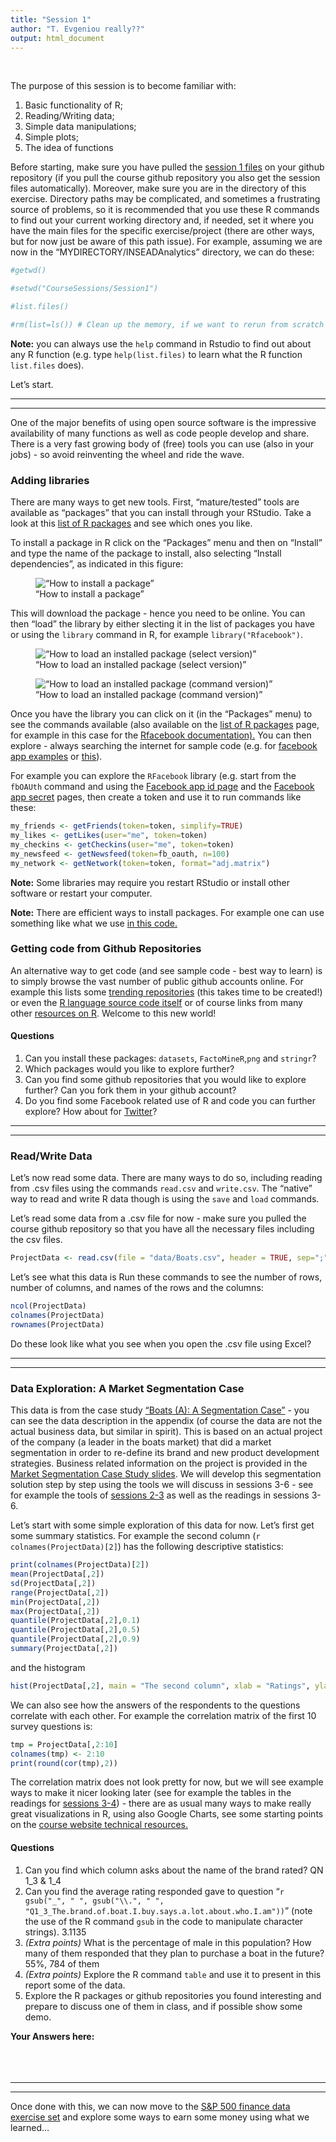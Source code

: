 ```yaml
---
title: "Session 1"
author: "T. Evgeniou really??"
output: html_document
---
```


<br>

The purpose of this session is to become familiar with:

1. Basic functionality of R;
2. Reading/Writing data;
3. Simple data manipulations; 
4. Simple plots;
4. The idea of functions


Before starting, make sure you have pulled the [session 1 files](https://github.com/InseadDataAnalytics/INSEADAnalytics/tree/master/CourseSessions/Session1)  on your github repository (if you pull the course github repository you also get the session files automatically). Moreover, make sure you are in the directory of this exercise. Directory paths may be complicated, and sometimes a frustrating source of problems, so it is recommended that you use these R commands to find out your current working directory and, if needed, set it where you have the main files for the specific exercise/project (there are other ways, but for now just be aware of this path issue). For example, assuming we are now in the "MYDIRECTORY/INSEADAnalytics" directory, we can do these: 

```r
#getwd()

#setwd("CourseSessions/Session1")

#list.files()

#rm(list=ls()) # Clean up the memory, if we want to rerun from scratch
```

**Note:** you can always use the `help` command in Rstudio to find out about any R function (e.g. type `help(list.files)` to learn what the R function `list.files` does).

Let's start.


<hr>
<hr>

One of the major benefits of using open source software is the impressive availability of many functions as well as code people develop and share. There is a very fast growing body of (free) tools you can use (also in your jobs) - so avoid reinventing the wheel and ride the wave.

### Adding libraries

There are many ways to get new tools. First, "mature/tested" tools are available as "packages" that you can install through your RStudio. Take a look at this [list of R packages](https://cran.r-project.org/web/packages/available_packages_by_name.html) and see which ones you like. 

To install a package in R click on the "Packages" menu and then on "Install" and type the name of the package to install, also selecting "Install dependencies", as indicated in this figure: 

!["How to install a package"](installpackage.png)

This will download the package - hence you need to be online. You can then "load" the library by either slecting it in the list of packages you have or using the `library` command in R, for example `library("Rfacebook")`. 

!["How to load an installed package (select version)"](loadpackageclick.png)

!["How to load an installed package (command version)"](loadpackagecommand.png)

Once you have the library you can click on it (in the "Packages" menu) to see the commands available (also available on the [list of R packages](https://cran.r-project.org/web/packages/available_packages_by_name.html)  page, for example in this case for the [Rfacebook documentation).](https://cran.r-project.org/web/packages/Rfacebook/Rfacebook.pdf) You can then explore - always searching the internet for sample code (e.g. for [facebook app examples](http://thinktostart.com/analyzing-facebook-with-r/) or [this](http://blog.revolutionanalytics.com/2013/11/how-to-analyze-you-facebook-friends-network-with-r.html)). 

For example you can explore the `RFacebook` library (e.g. start from the `fbOAUth` command and using the [Facebook app id page](https://developers.facebook.com/apps) and the [Facebook app secret](https://developers.facebook.com/apps) pages, then create a token and use it to run commands like these:

```r
my_friends <- getFriends(token=token, simplify=TRUE)
my_likes <- getLikes(user="me", token=token)
my_checkins <- getCheckins(user="me", token=token)
my_newsfeed <- getNewsfeed(token=fb_oauth, n=100)
my_network <- getNetwork(token=token, format="adj.matrix")
```

**Note:** Some libraries may require you restart RStudio or install other software or restart your computer. 

**Note:** There are efficient ways to install packages. For example one can use something like what we use [in this code.](https://github.com/InseadDataAnalytics/INSEADAnalytics/blob/master/CourseSessions/Sessions23/R/library.R)


### Getting code from Github Repositories

An alternative way to get code (and see sample code - best way to learn) is to simply browse the vast number of public github accounts online. For example this lists some [trending repositories](https://github.com/trending?l=R) (this takes time to be created!) or even the [R language source code itself](https://github.com/wch/r-source) or of course links from many other [resources on R](http://www.r-bloggers.com/tag/github/). Welcome to this new world!

#### Questions

1. Can you install these packages: `datasets`, `FactoMineR`,`png` and `stringr`?
2. Which packages would you like to explore further? 
3. Can you find some github repositories that you would like to explore further? Can you fork them in your github account?
4. Do you find some Facebook related use of R and code you can further explore? How about for [Twitter](https://cran.r-project.org/web/packages/twitteR/twitteR.pdf)? 

<hr>
<hr>

### Read/Write Data

Let's now read some data. There are many ways to do so, including reading from .csv files using the commands `read.csv` and  `write.csv`. The "native" way to read and write R data though is using the `save` and `load` commands. 

Let's read some data from a .csv file for now - make sure you pulled the course github repository so that you have all the necessary files including the csv files. 

```r
ProjectData <- read.csv(file = "data/Boats.csv", header = TRUE, sep=";")
```

Let's see what this data is Run these commands to see the number of rows, number of columns, and names of the rows and the columns:

```r
ncol(ProjectData)
colnames(ProjectData)
rownames(ProjectData)
```

Do these look like what you see when you open the .csv file using Excel? 

<hr>
<hr>

### Data Exploration: A Market Segmentation Case

This data is from the case study ["Boats (A): A Segmentation Case"](http://inseaddataanalytics.github.io/INSEADAnalytics/Boats-A-prerelease.pdf) - you can see the data description in the appendix (of course the data are not the actual business data, but similar in spirit). This is based on an actual project of the company (a leader in the boats market) that did a market segmentation in order to re-define its brand and new product development strategies. Business related information on the project is provided in the [Market Segmentation Case Study slides](http://inseaddataanalytics.github.io/INSEADAnalytics/BoatsSegmentationCaseSlides.pdf). We will develop this segmentation solution step by step using the tools we will discuss in sessions 3-6 - see for example the tools of [sessions 2-3](https://github.com/InseadDataAnalytics/INSEADAnalytics/tree/master/CourseSessions/Sessions23) as well as the readings in sessions 3-6.

Let's start with some simple exploration of this data for now. Let's first get some summary statistics. For example the second column (`r colnames(ProjectData)[2]`) has the following descriptive statistics:

```r
print(colnames(ProjectData)[2])
mean(ProjectData[,2])
sd(ProjectData[,2])
range(ProjectData[,2])
min(ProjectData[,2])
max(ProjectData[,2])
quantile(ProjectData[,2],0.1)
quantile(ProjectData[,2],0.5)
quantile(ProjectData[,2],0.9)
summary(ProjectData[,2])
```

and the histogram 

```r
hist(ProjectData[,2], main = "The second column", xlab = "Ratings", ylab = "Respondents")
```

We can also see how the answers of the respondents to the questions correlate with each other. For example the correlation matrix of the first 10 survey questions is:

```r
tmp = ProjectData[,2:10]
colnames(tmp) <- 2:10
print(round(cor(tmp),2))
```

The correlation matrix does not look pretty for now, but we will see example ways to make it nicer looking later (see for example the tables in the readings for [sessions 3-4](http://inseaddataanalytics.github.io/INSEADAnalytics/Report_s23.html)) - there are as usual many ways to make really great visualizations in R, using also Google Charts, see some starting points on the [course website technical resources.](http://inseaddataanalytics.github.io/INSEADAnalytics/TechResources.html)

#### Questions

1. Can you find which column asks about the name of the brand rated? QN 1_3 & 1_4
2. Can you find the average rating responded gave to question "`r gsub("_", " ", gsub("\\.", " ", "Q1_3_The.brand.of.boat.I.buy.says.a.lot.about.who.I.am"))`" (note the use of the R command `gsub` in the code to manipulate character strings). 3.1135
3. *(Extra points)* What is the percentage of male in this population? How many of them responded that they plan to purchase a boat in the future? 55%, 784 of them 
4. *(Extra points)* Explore the R command `table` and use it to present in this report some of the data.
5. Explore the R packages or github repositories you found interesting and prepare to discuss one of them in class, and if possible show some demo. 

**Your Answers here:**
<br>
<br>
<br>
<br>

<hr>
<hr>

Once done with this, we can now move to the [S&P 500 finance data exercise set](https://github.com/InseadDataAnalytics/INSEADAnalytics/blob/master/Exercises/Exerciseset1/ExerciseSet1.Rmd) and explore some ways to earn some money using what we learned... 

<br>
<br>
<br>
